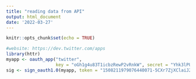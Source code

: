 ```yaml
---
title: "reading data from API"
output: html_document
date: '2022-03-27'
---
```


```r
knitr::opts_chunk$set(echo = TRUE)
```

```r
#website: https://dev.twitter.com/apps
library(httr)
myapp <- oauth_app("twitter", 
                   key = "oGh1g4u83T1icbzRewP2vRnkW", secret = "Yhk3lPUvY9i3aU3NaOyxfUvxwuuXbHY0ujFKw2B7pDUOdQPMnE")
sig <- sign_oauth1.0(myapp, token = "1508211979076440071-5CXr7ZjXClaiJ2P18JdBR68eK28GwG", token_secret = "V5xbfD6GmnGOcMKP2T8OXSs8BdGkIZmejl77F34PUQUJp")

```

